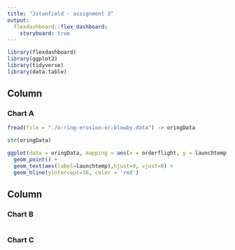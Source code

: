 ```yaml
---
title: "Jstanfield - assignment 3"
output: 
  flexdashboard::flex_dashboard:
    storyboard: true
---
```


```r
library(flexdashboard)
library(ggplot2)
library(tidyverse)
library(data.table)
```

Column {data-width=650}
-----------------------------------------------------------------------

### Chart A

```r
fread(file = "./o-ring-erosion-or-blowby.data") -> oringData

str(oringData)
```


```r
ggplot(data = oringData, mapping = aes(x = orderflight, y = launchtemp)) +
  geom_point() +
  geom_text(aes(label=launchtemp),hjust=0, vjust=0) +
  geom_hline(yintercept=36, color = 'red')
```

Column {data-width=350}
-----------------------------------------------------------------------

### Chart B

```r

```

### Chart C

```r

```

